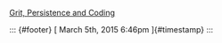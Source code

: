[Grit, Persistence and
Coding](%20https://href.li/?http://blog.code.org/post/112803134313/grit-persistence-and-coding)

::: {#footer}
[ March 5th, 2015 6:46pm ]{#timestamp}
:::
